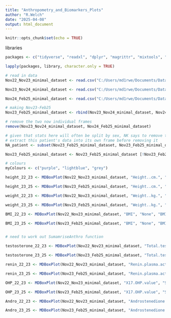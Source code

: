 ```yaml
---
title: "Anthropometry_and_Biomarkers_Plots"
author: "R.Welch"
date: "2025-04-08"
output: html_document
---
```


```r
knitr::opts_chunk$set(echo = TRUE)
```

libraries
```r
packages <- c("tidyverse", "readxl", "dplyr", "magrittr", "mixtools", "emmeans", "readr","data.table", "lubridate", "ggplot2", "skimr", "ggstatsplot","summarytools", "knitr", "here", "ggthemes", "Amelia", "tidyr", "naniar", "stringr", "janitor", "ggbreak", "patchwork", "plotrix", "viridis", "hrbrthemes")

lapply(packages, library, character.only = TRUE)
```

```r
# read in data
Nov22_Nov23_minimal_dataset <- read.csv("C:/Users/md1rwe/Documents/Data extractions from I-CAH/Feb 2025/SDM_stats/data/Nov22-Nov23.csv", header=T, na.strings= c("", "NA"))

Nov23_Nov24_minimal_dataset <- read.csv("C:/Users/md1rwe/Documents/Data extractions from I-CAH/Feb 2025/SDM_stats/data/Nov23-Nov24.csv", header=T, na.strings= c("", "NA"))

Nov24_Feb25_minimal_dataset <- read.csv("C:/Users/md1rwe/Documents/Data extractions from I-CAH/Feb 2025/SDM_stats/data/Feb25-Nov24.csv", header=T, na.strings= c("", "NA"))

# making Nov23-Feb25
Nov23_Feb25_minimal_dataset <- rbind(Nov23_Nov24_minimal_dataset, Nov24_Feb25_minimal_dataset)

# remove the two now individual frames
remove(Nov23_Nov24_minimal_dataset, Nov24_Feb25_minimal_dataset)

# given that stats here will often be split by sex, NK says to remove the single 'Not Assigned' (add note of this patient's data) to make plots easier to read. They're in the Nov23-Feb25 dataframe
# extract this patient's data into its own frame before removing it
NA_patient <- subset(Nov23_Feb25_minimal_dataset, Nov23_Feb25_minimal_dataset$Sex.at.birth.x == "Not Assigned")

Nov23_Feb25_minimal_dataset <- Nov23_Feb25_minimal_dataset [!Nov23_Feb25_minimal_dataset$Sex.at.birth.x == "Not Assigned",]

# colours
myColours <- c("purple", "lightblue", "grey")
```


```r
height_22_23 <- MDBoxPlot(Nov22_Nov23_minimal_dataset, "Height..cm.", "SBS", "Height 22-23")

height_23_25 <- MDBoxPlot(Nov23_Feb25_minimal_dataset, "Height..cm.", "SBS", "Height 23-25")

weight_22_23 <- MDBoxPlot(Nov22_Nov23_minimal_dataset, "Weight..kg.", "SBS", "Weight 22-23")

weight_23_25 <- MDBoxPlot(Nov23_Feb25_minimal_dataset, "Weight..kg.", "SBS", "Weight 23-25")

BMI_22_23 <- MDBoxPlot(Nov22_Nov23_minimal_dataset, "BMI", "None", "BMI 22-23 (overall)")

BMI_23_25 <- MDBoxPlot(Nov23_Feb25_minimal_dataset, "BMI", "None", "BMI 23-25 (overall)")
```


```r

```







```r
# need to work out SumamriseAnthro function


```

```r
testosterone_22_23 <- MDBoxPlot(Nov22_Nov23_minimal_dataset, "Total.testosterone.value", "NTEO", "Testosterone 22-23")

testosterone_23_25 <- MDBoxPlot(Nov23_Feb25_minimal_dataset, "Total.testosterone.value", "NTEO", "Testosterone 23-25")

renin_22_23 <- MDBoxPlot(Nov22_Nov23_minimal_dataset, "Renin.plasma.activity", "NTEO", "Renin plasma activiy 22-23")

renin_23_25 <- MDBoxPlot(Nov23_Feb25_minimal_dataset, "Renin.plasma.activity", "NTEO", "Renin plasma activiy 23-25")

OHP_22_23 <- MDBoxPlot(Nov22_Nov23_minimal_dataset, "X17.OHP.value", "SBS", "17 OHP values 22-23")

OHP_23_25 <- MDBoxPlot(Nov23_Feb25_minimal_dataset, "X17.OHP.value", "SBS", "17 OHP values 23-25")

Andro_22_23 <- MDBoxPlot(Nov22_Nov23_minimal_dataset, "Androstenedione.value", "NTEO", "Andro values 22-23")

Andro_23_25 <- MDBoxPlot(Nov23_Feb25_minimal_dataset, "Androstenedione.value", "NTEO", "Andro values 23_25")
```

















